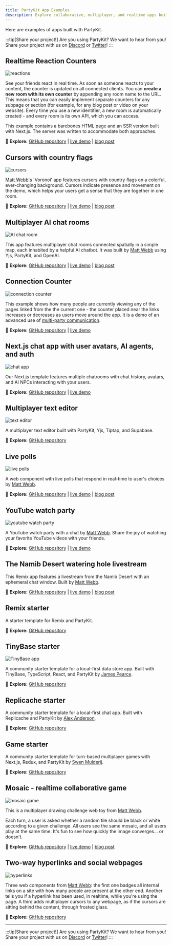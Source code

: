 ```yaml
---
title: PartyKit App Examples
description: Explore collaborative, multiplayer, and realtime apps built with PartyKit
---
```



Here are examples of apps built with PartyKit.

:::tip[Share your project!]
Are you using PartyKit? We want to hear from you! Share your project with us on [Discord](https://discord.gg/KDZb7J4uxJ) or [Twitter](https://twitter.com/partykit_io)!
::: 

## Realtime Reaction Counters

![reactions](../../../assets/reactions.gif)

See your friends react in real time. As soon as someone reacts to your content, the counter is updated on all connected clients. You can **create a new room with its own counter** by appending any room name to the URL. This means that you can easily implement separate counters for any subpage or section (for example, for any blog post or video on your website). Every time you use a new identifier, a new room is automatically created - and every room is its own API, which you can access.

This example contains a barebones HTML page and an SSR version built with Next.js. The server was written to accommodate both approaches.

🎈 **Explore:** [GitHub repository](https://github.com/partykit/example-reactions) | [live demo](https://example-reactions.jevakallio.partykit.dev/) | [blog post](https://blog.partykit.io/posts/partykit-at-viteconf)

## Cursors with country flags

![cursors](../../../assets/voronoi.png)

[Matt Webb's](https://twitter.com/genmon) 'Voronoi' app features cursors with country flags on a colorful, ever-changing background. Cursors indicate presence and movement on the demo, which helps your users get a sense that they are together in one room.

🎈 **Explore:** [GitHub repository](https://github.com/partykit/sketch-voronoi) | [live demo](https://multicursor-sketch.vercel.app/) | [blog post](https://blog.partykit.io/posts/dancing-cursors-and-voronoi-diagrams)

## Multiplayer AI chat rooms

![AI chat room](../../../assets/spatial-chat.png)

This app features multiplayer chat rooms connected spatially in a simple map, each inhabited by a helpful AI chatbot. It was built by [Matt Webb](https://twitter.com/genmon) using Yjs, PartyKit, and OpenAI.

🎈 **Explore:** [GitHub repository](https://github.com/partykit/sketch-spatial-chat) | [live demo](https://i-am-chatting-in-a-room.vercel.app/) | [blog post](https://blog.partykit.io/posts/thinking-hats-and-spatial-chat)

## Connection Counter

![connection counter](../../../assets/connection-counter.gif)

This example shows how many people are currently viewing any of the pages linked from the the current one - the counter placed near the links increases or decreases as users move around the app. It is a demo of an advanced use of [multi-party communication](https://docs.partykit.io/guides/using-multiple-parties-per-project/).

🎈 **Explore:** [GitHub repository](https://github.com/partykit/example-link-counter) | [live demo](https://connection-counter.jevakallio.partykit.dev/pages/a)

## Next.js chat app with user avatars, AI agents, and auth

![chat app](../../../assets/chat-app.png)

Our Next.js template features multiple chatrooms with chat history, avatars, and AI NPCs interacting with your users.

🎈 **Explore:** [GitHub repository](https://github.com/partykit/partykit-nextjs-chat-template) | [live demo](https://partykit-nextjs-chat-template.vercel.app/)

## Multiplayer text editor

![text editor](../../../assets/text-editor.gif)

A multiplayer text editor built with PartyKit, Yjs, Tiptap, and Supabase.

🎈 **Explore:** [GitHub repository](https://github.com/partykit/partykit-text-editor-example)

## Live polls

![live polls](../../../assets/poll.gif)

A web component with live polls that respond in real-time to user's choices by [Matt Webb](https://twitter.com/genmon).

🎈 **Explore:** [GitHub repository](https://github.com/partykit/sketch-polls) | [live demo](https://partykit.github.io/sketch-polls/) | [blog post](https://blog.partykit.io/posts/live-polls-with-stencil)

## YouTube watch party

![youtube watch party](../../../assets/youtube-watch-party.png)

A YouTube watch party with a chat by [Matt Webb](https://twitter.com/genmon). Share the joy of watching your favorite YouTube videos with your friends.

🎈 **Explore:** [GitHub repository](https://github.com/partykit/sketch-youtube) | [live demo](https://youtube-party-seven.vercel.app/)

## The Namib Desert watering hole livestream

This Remix app features a livestream from the Namib Desert with an ephemeral chat window. Built by [Matt Webb](https://twitter.com/genmon).

🎈 **Explore:** [GitHub repository](https://github.com/partykit/sketch-waterhole) | [live demo](https://waterhole.genmon.partykit.dev/) | [blog post ](https://blog.partykit.io/posts/single-serving-waterhole)

## Remix starter

A starter template for Remix and PartyKit.

🎈 **Explore:** [GitHub repository](https://github.com/partykit/remix-starter)

## TinyBase starter

![TinyBase app](../../../assets/tinybase-app.png)

A community starter template for a local-first data store app. Built with TinyBase, TypeScript, React, and PartyKit by [James Pearce](https://twitter.com/jamespearce).

🎈 **Explore:** [GitHub repository](https://github.com/tinyplex/tinybase-ts-react-partykit)

## Replicache starter

A community starter template for a local-first chat app. Built with Replicache and PartyKit by [Alex Anderson](https://twitter.com/ralex1993),

🎈 **Explore:** [GitHub repository](https://github.com/alexanderson1993/partykit-replicache)

## Game starter

A community starter template for turn-based multiplayer games with Next.js, Redux, and PartyKit by [Swen Mulderij](https://twitter.com/Swendude).

🎈 **Explore:** [GitHub repository](https://github.com/Swendude/partykit-starter)

## Mosaic - realtime collaborative game

![mosaic game](../../../assets/mosaic.png)

This is a multiplayer drawing challenge web toy from [Matt Webb](https://twitter.com/genmon).

Each turn, a user is asked whether a random tile should be black or white according to a given challenge. All users see the same mosaic, and all users play at the same time. It's fun to see how quickly the image converges... or doesn't.

🎈 **Explore:** [GitHub repository](https://github.com/partykit/sketch-mosaic) | [live demo](https://mosaic-party.vercel.app/) | [blog post](https://blog.partykit.io/posts/wisdom-of-crowds)

## Two-way hyperlinks and social webpages

![hyperlinks](../../../assets/hyperlinks.png)

Three web components from [Matt Webb](https://twitter.com/genmon): the first one badges all internal links on a site with how many people are present at the other end. Another tells you if a hyperlink has been used, in realtime, while you're using the page. A third adds multiplayer cursors to any webpage, as if the cursors are sitting behind the content, through frosted glass.

🎈 **Explore:** [GitHub repository](https://github.com/partykit/sketch-disco)

---

:::tip[Share your project!]
Are you using PartyKit? We want to hear from you! Share your project with us on [Discord](https://discord.gg/KDZb7J4uxJ) or [Twitter](https://twitter.com/partykit_io)!
:::
